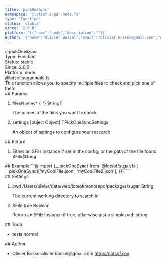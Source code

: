 ```yaml
---
title: 'pickOneSync'
namespace: '@lotsof.sugar.node.fs'
type: 'Function'
status: 'stable'
since: '2.0.0'
platform: '[{"name":"node","description":""}]'
author: '{"name":"Olivier Bossel","email":"olivier.bossel@gmail.com","url":"https://lotsof.dev"}'
---
```


<div class="docmap-mdx">
  # pickOneSync
  <div class="_metas">
    <div class="_type">
      <span class="_type-label">Type:</span>
      <span class="_type-value">Function</span>
    </div>
    <div class="_status">
      <span class="_status-label">Status:</span>
      <span class="_status-value -stable">stable</span>
    </div>
    <div class="_since">
      <span class="_since-label">Since:</span>
      <span class="_since-value">2.0.0</span>
    </div>
    <div class="_platform">
      <span class="_platform-label">Platform:</span>
      <span class="_platform-value -node">node</span>
    </div>
  </div>
  <div class="_namespace">@lotsof.sugar.node.fs</div>
  <div class="_description">
    This function allows you to specify multiple files to check and pick one of
    them
  </div>
  <div class="_params">
    ## Params
    <ol class="_list">
      <li class="_item">
        <span class="_name">
          filesNames<span class="_required">*</span>
        </span>
        <span class="_default"></span>{' '}
        <span class="_type">String&lsqb;&rsqb;</span>
        <p class="_description">The names of the files you want to check</p>
      </li>
      <li class="_item">
        <span class="_name">settings</span>
        <span class="_default">&lsqb;object Object&rsqb;</span> <span class="_type">
          TPickOneSyncSettings
        </span>
        <p class="_description">
          An object of settings to configure your research
        </p>
      </li>
    </ol>
  </div>
  <div class="_return">
    ## Return
    <ol class="_list">
      <li class="_item">
        <span class="_description">
          Either an SFile instance if set in the config, or the path of the file
          found
        </span>
        <span class="_default"></span>
        <span class="_type">SFile&vert;String</span>
      </li>
    </ol>
  </div>
  <div class="_examples">
    ## Example ```js import {__pickOneSync} from '@lotsof/sugar/fs';
    __pickOneSync(['myCoolFile.json', 'myCoolFile2.json'], {}); ```
  </div>
  <div class="_settings">
    ## Settings
    <ol class="_list">
      <li class="_item">
        <span class="_name">cwd</span>
        <span class="_default">
          &sol;Users&sol;olivier&sol;data&sol;web&sol;lotsof&sol;monorepo&sol;packages&sol;sugar
        </span> <span class="_type">String</span>
        <p class="_description">The current working directory to search in</p>
      </li>
      <li class="_item">
        <span class="_name">SFile</span>
        <span class="_default">true</span> <span class="_type">Boolean</span>
        <p class="_description">
          Return an SFile instance if true, otherwise just a simple path string
        </p>
      </li>
    </ol>
  </div>
  <div class="_todo">
    ## Todo
    <ul class="_list">
      <li class="_item">
        <span class="_description">tests</span>
        <span class="_priority -normal">normal</span>
      </li>
    </ul>
  </div>
  <div class="_author">
    ## Author
    <ul class="_list">
      <li class="_item">
        <span class="_name">Olivier Bossel</span>
        <span class="_email">olivier.bossel@gmail.com</span>
        <a href="https://lotsof.dev" target="_blank" class="_url">
          https://lotsof.dev
        </a>
      </li>
    </ul>
  </div>
</div>
